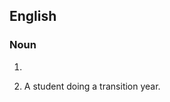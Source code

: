 ==English==

===Noun===
{{en-noun}}

# {{initialism of|en|transition year}}
# {{lb|en|Irish slang}} A student doing a transition year.
